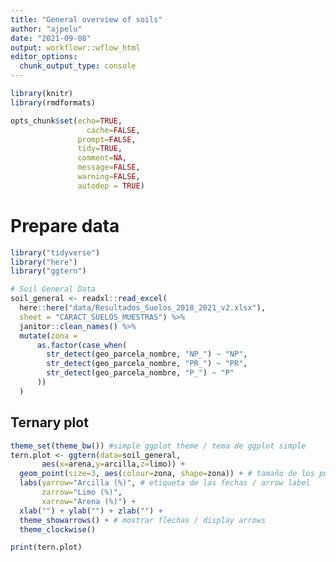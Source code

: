 ```yaml
---
title: "General overview of soils"
author: "ajpelu"
date: "2021-09-08"
output: workflowr::wflow_html
editor_options:
  chunk_output_type: console
---
```


```r
library(knitr)
library(rmdformats)

opts_chunk$set(echo=TRUE,
	             cache=FALSE,
               prompt=FALSE,
               tidy=TRUE,
               comment=NA,
               message=FALSE,
               warning=FALSE,
               autodep = TRUE)
```


# Prepare data

```r
library("tidyverse")
library("here")
library("ggtern")
```

```r
# Soil General Data 
soil_general <- readxl::read_excel(
  here::here("data/Resultados_Suelos_2018_2021_v2.xlsx"),
  sheet = "CARACT_SUELOS_MUESTRAS") %>% 
  janitor::clean_names() %>% 
  mutate(zona =
      as.factor(case_when(
        str_detect(geo_parcela_nombre, "NP_") ~ "NP",
        str_detect(geo_parcela_nombre, "PR_") ~ "PR",
        str_detect(geo_parcela_nombre, "P_") ~ "P"
      ))
  )
```

## Ternary plot 

```r
theme_set(theme_bw()) #simple ggplot theme / tema de ggplot simple 
tern.plot <- ggtern(data=soil_general,
       aes(x=arena,y=arcilla,z=limo)) + 
  geom_point(size=3, aes(colour=zona, shape=zona)) + # tamaño de los puntos / point size
  labs(yarrow="Arcilla (%)", # etiqueta de las fechas / arrow label
       zarrow="Limo (%)",
       xarrow="Arena (%)") +
  xlab("") + ylab("") + zlab("") + 
  theme_showarrows() + # mostrar flechas / display arrows
  theme_clockwise()
```

```r
print(tern.plot)
```

